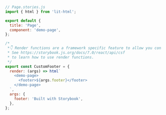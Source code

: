 ```js
// Page.stories.js
import { html } from 'lit-html';

export default {
  title: 'Page',
  component: 'demo-page',
};

/*
 *👇 Render functions are a framework specific feature to allow you control on how the component renders.
 * See https://storybook.js.org/docs/7.0/react/api/csf
 * to learn how to use render functions.
 */
export const CustomFooter = {
  render: (args) => html`
    <demo-page>
      <footer>${args.footer}</footer>
    </demo-page>
  `,
  args: {
    footer: 'Built with Storybook',
  },
};
```

